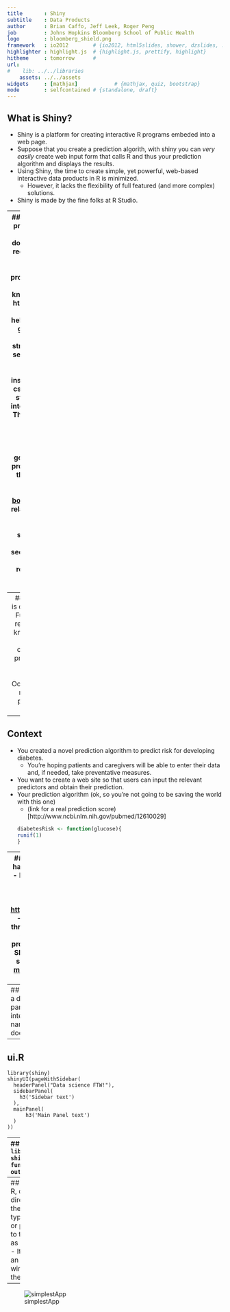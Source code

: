 ---
title       : Shiny
subtitle    : Data Products
author      : Brian Caffo, Jeff Leek, Roger Peng
job         : Johns Hopkins Bloomberg School of Public Health
logo        : bloomberg_shield.png
framework   : io2012        # {io2012, html5slides, shower, dzslides, ...}
highlighter : highlight.js  # {highlight.js, prettify, highlight}
hitheme     : tomorrow      # 
url:
#    lib: ../../libraries
    assets: ../../assets
widgets     : [mathjax]            # {mathjax, quiz, bootstrap}
mode        : selfcontained # {standalone, draft}
---

## What is Shiny?

- Shiny is a platform for creating interactive R programs embeded into a web page.
- Suppose that you create a prediction algorith, with shiny you can *very easily* create web input form that calls R and thus your prediction algorithm and displays the results.
- Using Shiny, the time to create simple, yet powerful, web-based interactive data products in R is minimized.
  - However, it lacks the flexibility of full featured (and more complex) solutions.
- Shiny is made by the fine folks at R Studio.

---
## Some mild prerequisites 
- Shiny doesn't really require it, but as with all web programming, a little knowledge of html, css and js is very helpful
  - html gives a web page structure and sectioning as well as markup instructions
  - css gives the style
  - js for interactivity
- There are too many tutorials online to count for getting basic proficiency in these topics to count. 
- Shiny uses [bootstrap](http://getbootstrap.com/) (no relation to the statistics bootstrap) style, which (to me) seems to look nice and renders well on mobile platforms

---
## What else is out there?
- Full solutions requiring real knowledge of web client/server programming
- [OpenCPU](https://public.opencpu.org/) by Jerome Ooms, a really neat project providing an API to call 

---
## Context
- You created a novel prediction algorithm to predict risk for developing
  diabetes.
    - You're hoping patients and caregivers will be able to enter their data and, if needed, take preventative measures.
- You want to create a web site so that users can input the relevant predictors and obtain their prediction.
- Your prediction algorithm (ok, so you're not going to be saving the world with this one)
  - (link for a real prediction score)[http://www.ncbi.nlm.nih.gov/pubmed/12610029]
```{r}
diabetesRisk <- function(glucose){
  runif(1)
}
```


---
## Getting started
- Make sure you have the latest release of R installed
- If on windows, make sure that you have Rtools installed
- `install.packages("shiny")`
- `libray(shiny)`
- Great tutorial at 
[http://rstudio.github.io/shiny/tutorial/](http://rstudio.github.io/shiny/tutorial/)
- Basically, this lecture is walking through that tutorial offering some of our insights
- Note, some of the proposed interactive plotting uses of Shiny could be handled by the very simple `manipulate` function [rstudio manipulate](http://www.rstudio.com/ide/docs/advanced/manipulate)
- Also, `rCharts` is will be covered in a different lecture.

---
## A Shiny project
- A shiny project is a directory containing at least two parts
  - One named ui.R (for user interface) controls how it looks.
  - One named server.R that controls what it does.

---
## ui.R
```
library(shiny)
shinyUI(pageWithSidebar(
  headerPanel("Data science FTW!"),
  sidebarPanel(
    h3('Sidebar text')
  ),
  mainPanel(
      h3('Main Panel text')
  )
))
```

---
## server.r
```
library(shiny)
shinyServer(
  function(input, output) {
  }
)
```

---
## To run it
- In R, change to the directories with these files and type `runApp()`
- or put the path to the directory as an argument
- It should open an browser window with the app running

---
![simplestApp](fig/simplestApp.png "First Shiny app")







